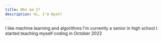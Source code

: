 ```yaml
---
title: Who am I?
description: Hi, I'm Wyatt
---
```


I like machine learning and algorithms
I'm currently a senior in high school
I started teaching myself coding in October 2022
